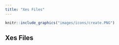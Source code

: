 ```yaml
---
title: "Xes Files"
---
```



```r
knitr::include_graphics("images/icons/create.PNG")
```

## Xes Files